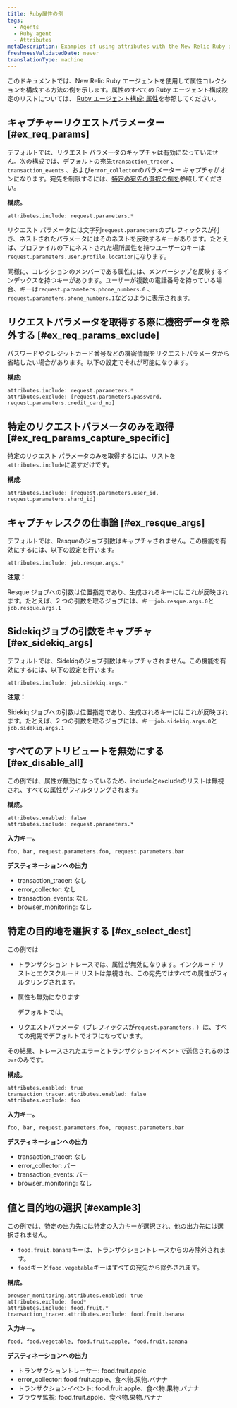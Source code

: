 ```yaml
---
title: Ruby属性の例
tags:
  - Agents
  - Ruby agent
  - Attributes
metaDescription: Examples of using attributes with the New Relic Ruby agent.
freshnessValidatedDate: never
translationType: machine
---
```


このドキュメントでは、New Relic Ruby エージェントを使用して属性コレクションを構成する方法の例を示します。属性のすべての Ruby エージェント構成設定のリストについては、 [Ruby エージェント構成: 属性](/docs/apm/agents/ruby-agent/configuration/ruby-agent-configuration/#attributes)を参照してください。

## キャプチャーリクエストパラメーター [#ex_req_params]

デフォルトでは、リクエスト パラメータのキャプチャは有効になっていません。次の構成では、デフォルトの宛先`transaction_tracer` 、 `transaction_events` 、および`error_collector`のパラメーター キャプチャがオンになります。宛先を制限するには、[特定の宛先の選択の例を](#ex_select_dest)参照してください。

**構成。**

```
attributes.include: request.parameters.*
```

リクエスト パラメータには文字列`request.parameters`のプレフィックスが付き、ネストされたパラメータにはそのネストを反映するキーがあります。たとえば、プロファイルの下にネストされた場所属性を持つユーザーのキーは`request.parameters.user.profile.location`になります。

同様に、コレクションのメンバーである属性には、メンバーシップを反映するインデックスを持つキーがあります。ユーザーが複数の電話番号を持っている場合、キーは`request.parameters.phone_numbers.0` 、 `request.parameters.phone_numbers.1`などのように表示されます。

## リクエストパラメータを取得する際に機密データを除外する [#ex_req_params_exclude]

パスワードやクレジットカード番号などの機密情報をリクエストパラメータから省略したい場合があります。以下の設定でそれが可能になります。

**構成**:

```
attributes.include: request.parameters.*
attributes.exclude: [request.parameters.password, request.parameters.credit_card_no]
```

## 特定のリクエストパラメータのみを取得 [#ex_req_params_capture_specific]

特定のリクエスト パラメータのみを取得するには、リストを`attributes.include`に渡すだけです。

**構成**:

```
attributes.include: [request.parameters.user_id, request.parameters.shard_id]
```

## キャプチャレスクの仕事論 [#ex_resque_args]

デフォルトでは、Resqueのジョブ引数はキャプチャされません。この機能を有効にするには、以下の設定を行います。

```
attributes.include: job.resque.args.*
```

**注意：**

Resque ジョブへの引数は位置指定であり、生成されるキーにはこれが反映されます。たとえば、2 つの引数を取るジョブには、キー`job.resque.args.0`と `job.resque.args.1`

## Sidekiqジョブの引数をキャプチャ [#ex_sidekiq_args]

デフォルトでは、Sidekiqのジョブ引数はキャプチャされません。この機能を有効にするには、以下の設定を行います。

```
attributes.include: job.sidekiq.args.*
```

**注意：**

Sidekiq ジョブへの引数は位置指定であり、生成されるキーにはこれが反映されます。たとえば、2 つの引数を取るジョブには、キー`job.sidekiq.args.0`と `job.sidekiq.args.1`

## すべてのアトリビュートを無効にする [#ex_disable_all]

この例では、属性が無効になっているため、includeとexcludeのリストは無視され、すべての属性がフィルタリングされます。

**構成。**

```
attributes.enabled: false
attributes.include: request.parameters.*
```

**入力キー。**

```
foo, bar, request.parameters.foo, request.parameters.bar
```

**デスティネーションへの出力**

* transaction_tracer: なし
* error_collector: なし
* transaction_events: なし
* browser_monitoring: なし

## 特定の目的地を選択する [#ex_select_dest]

この例では

* トランザクション トレースでは、属性が無効になります。インクルード リストとエクスクルード リストは無視され、この宛先ではすべての属性がフィルタリングされます。

* 属性も無効になります

  <InlinePopover type="browser"/>

  デフォルトでは。

* リクエストパラメータ（プレフィックスが`request.parameters.` ）は、すべての宛先でデフォルトでオフになっています。

その結果、トレースされたエラーとトランザクションイベントで送信されるのは`bar`のみです。

**構成。**

```
attributes.enabled: true
transaction_tracer.attributes.enabled: false
attributes.exclude: foo
```

**入力キー。**

```
foo, bar, request.parameters.foo, request.parameters.bar
```

**デスティネーションへの出力**

* transaction_tracer: なし
* error_collector: バー
* transaction_events: バー
* browser_monitoring: なし

## 値と目的地の選択 [#example3]

この例では、特定の出力先には特定の入力キーが選択され、他の出力先には選択されません。

* `food.fruit.banana`キーは、トランザクショントレースからのみ除外されます。
* `food`キーと`food.vegetable`キーはすべての宛先から除外されます。

**構成。**

```
browser_monitoring.attributes.enabled: true
attributes.exclude: food*
attributes.include: food.fruit.*
transaction_tracer.attributes.exclude: food.fruit.banana
```

**入力キー。**

```
food, food.vegetable, food.fruit.apple, food.fruit.banana
```

**デスティネーションへの出力**

* トランザクショントレーサー: food.fruit.apple
* error_collector: food.fruit.apple、食べ物.果物.バナナ
* トランザクションイベント: food.fruit.apple、食べ物.果物.バナナ
* ブラウザ監視: food.fruit.apple、食べ物.果物.バナナ